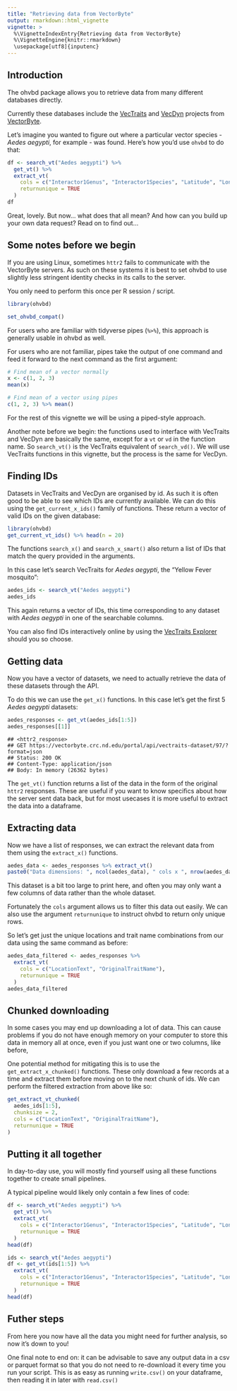 ```yaml
---
title: "Retrieving data from VectorByte"
output: rmarkdown::html_vignette
vignette: >
  %\VignetteIndexEntry{Retrieving data from VectorByte}
  %\VignetteEngine{knitr::rmarkdown}
  \usepackage[utf8]{inputenc}
---
```


## Introduction

The ohvbd package allows you to retrieve data from many different databases directly.

Currently these databases include the [VecTraits](https://vectorbyte.crc.nd.edu/vectraits-explorer) and [VecDyn](https://vectorbyte.crc.nd.edu/vecdyn-datasets) projects from [VectorByte](https://www.vectorbyte.org/).

Let's imagine you wanted to figure out where a particular vector species - _Aedes aegypti_, for example - was found. Here's how you'd use `ohvbd` to do that:

```r
df <- search_vt("Aedes aegypti") %>%
  get_vt() %>%
  extract_vt(
    cols = c("Interactor1Genus", "Interactor1Species", "Latitude", "Longitude"),
    returnunique = TRUE
  )
df
```

Great, lovely. But now... what does that all mean? And how can you build up your own data request? Read on to find out...

## Some notes before we begin

If you are using Linux, sometimes `httr2` fails to communicate with the VectorByte servers. As such on these systems it is best to set ohvbd to use slightly less stringent identity checks in its calls to the server.

You only need to perform this once per R session / script.
```r
library(ohvbd)
```
<!-- Shim to make sure vignette builds on ubuntu-->
```r
set_ohvbd_compat()
```

For users who are familiar with tidyverse pipes (`%>%`), this approach is generally usable in ohvbd as well.

For users who are not familiar, pipes take the output of one command and feed it forward to the next command as the first argument:


```r
# Find mean of a vector normally
x <- c(1, 2, 3)
mean(x)
```

```r
# Find mean of a vector using pipes
c(1, 2, 3) %>% mean()
```

For the rest of this vignette we will be using a piped-style approach.

Another note before we begin: the functions used to interface with VecTraits and VecDyn are basically the same, except for a `vt` or `vd` in the function name. So `search_vt()` is the VecTraits equivalent of `search_vd()`. We will use VecTraits functions in this vignette, but the process is the same for VecDyn.

## Finding IDs

Datasets in VecTraits and VecDyn are organised by id. As such it is often good to be able to see which IDs are currently available. We can do this using the `get_current_x_ids()` family of functions. These return a vector of valid IDs on the given database:

```r
library(ohvbd)
get_current_vt_ids() %>% head(n = 20)
```

The functions `search_x()` and `search_x_smart()` also return a list of IDs that match the query provided in the arguments.

In this case let's search VecTraits for *Aedes aegypti*, the "Yellow Fever mosquito":

```r
aedes_ids <- search_vt("Aedes aegypti")
aedes_ids
```

This again returns a vector of IDs, this time corresponding to any dataset with *Aedes aegypti* in one of the searchable columns.

You can also find IDs interactively online by using the [VecTraits Explorer](https://vectorbyte.crc.nd.edu/vectraits-explorer) should you so choose.

## Getting data

Now you have a vector of datasets, we need to actually retrieve the data of these datasets through the API.

To do this we can use the `get_x()` functions. In this case let's get the first 5 *Aedes aegypti* datasets:

```r
aedes_responses <- get_vt(aedes_ids[1:5])
aedes_responses[[1]]
```
```
## <httr2_response>
## GET https://vectorbyte.crc.nd.edu/portal/api/vectraits-dataset/97/?format=json
## Status: 200 OK
## Content-Type: application/json
## Body: In memory (26362 bytes)
```

The `get_vt()` function returns a list of the data in the form of the original `httr2` responses. These are useful if you want to know specifics about how the server sent data back, but for most usecases it is more useful to extract the data into a dataframe.

## Extracting data

Now we have a list of responses, we can extract the relevant data from them using the `extract_x()` functions.

```r
aedes_data <- aedes_responses %>% extract_vt()
paste0("Data dimensions: ", ncol(aedes_data), " cols x ", nrow(aedes_data), " rows")
```

This dataset is a bit too large to print here, and often you may only want a few columns of data rather than the whole dataset.

Fortunately the `cols` argument allows us to filter this data out easily. We can also use the argument `returnunique` to instruct ohvbd to return only unique rows.

So let's get just the unique locations and trait name combinations from our data using the same command as before:

```r
aedes_data_filtered <- aedes_responses %>%
  extract_vt(
    cols = c("LocationText", "OriginalTraitName"),
    returnunique = TRUE
  )
aedes_data_filtered
```

## Chunked downloading

In some cases you may end up downloading a lot of data. This can cause problems if you do not have enough memory on your computer to store this data in memory all at once, even if you just want one or two columns, like before,

One potential method for mitigating this is to use the `get_extract_x_chunked()` functions. These only download a few records at a time and extract them before moving on to the next chunk of ids. We can perform the filtered extraction from above like so:

```r
get_extract_vt_chunked(
  aedes_ids[1:5],
  chunksize = 2,
  cols = c("LocationText", "OriginalTraitName"),
  returnunique = TRUE
)
```
## Putting it all together

In day-to-day use, you will mostly find yourself using all these functions together to create small pipelines.

A typical pipeline would likely only contain a few lines of code:

```r
df <- search_vt("Aedes aegypti") %>%
  get_vt() %>%
  extract_vt(
    cols = c("Interactor1Genus", "Interactor1Species", "Latitude", "Longitude"),
    returnunique = TRUE
  )
head(df)
```
```r
ids <- search_vt("Aedes aegypti")
df <- get_vt(ids[1:5]) %>%
  extract_vt(
    cols = c("Interactor1Genus", "Interactor1Species", "Latitude", "Longitude"),
    returnunique = TRUE
  )
head(df)
```


## Futher steps

From here you now have all the data you might need for further analysis, so now it's down to you!

One final note to end on: it can be advisable to save any output data in a csv or parquet format so that you do not need to re-download it every time you run your script. This is as easy as running `write.csv()` on your dataframe, then reading it in later with `read.csv()`
